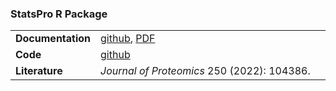 ### StatsPro R Package {-}

|                   |                                                                                                                   |
|----------------|--------------------------------------------------------|
| **Documentation** | [github](https://github.com/YanglabWCH/StatsPro#Readme), [PDF](https://github.com/YanglabWCH/StatsPro/blob/main/StatsPro_Manual.pdf)                               |
| **Code**          | [github](https://github.com/YanglabWCH/StatsPro)                              |
| **Literature**    | *Journal of Proteomics* 250 (2022): 104386.                                                                          |

